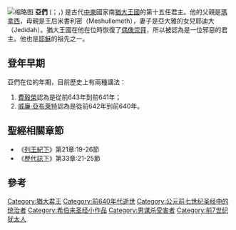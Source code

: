 {{distinguish|亚门|阿們}}
[[File:Herblay_Saint-Martin_225.JPG|缩略图]]
'''亞們'''  ({{lang-he|אמון }}；{{lang|en|Amon}}，{{bd|？||前640年||catIdx=Amon}}) 是古代[[中東|中東]]國家南[[猶大王國|猶大王國]]的第十五任君主。他的父親是[[瑪拿西|瑪拿西]]，母親是王后米書利密（Meshullemeth），妻子是亞大雅的女兒耶迪大（Jedidah）。猶大王國在他在位時恢復了[[偶像崇拜|偶像崇拜]]，所以被認為是一位邪惡的君主。他也是[[耶穌|耶穌]]的祖先之一。

== 登年早期 ==

亞們在位的年期，目前歷史上有兩種講法：
# [[費毅榮|費毅榮]]認為是從前643年到前641年；
# [[威廉·亞布萊特|威廉·亞布萊特]]認為是從前642年到前640年。

== 聖經相關章節 ==
* 《[[列王紀下|列王紀下]]》第21章:19-26節
* 《[[歷代誌下|歷代誌下]]》第33章:21-25節

== 參考 ==
<references />

{{leader|[[瑪拿西|瑪拿西]]|[[猶大王國|猶大國王]]|[[約西亞|約西亞]]}}
{{古以色列国王}}
{{Authority control}}
{{People in the Bible-stub}}

{{DEFAULTSORT:Amon}}
[[Category:猶大君王|Category:猶大君王]]
[[Category:前640年代逝世|Category:前640年代逝世]]
[[Category:公元前七世纪圣经中的统治者|Category:公元前七世纪圣经中的统治者]]
[[Category:希伯来圣经小作品|Category:希伯来圣经小作品]]
[[Category:男谋杀受害者|Category:男谋杀受害者]]
[[Category:前7世纪犹太人|Category:前7世纪犹太人]]